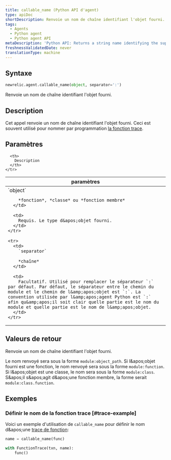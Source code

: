 ```yaml
---
title: callable_name (Python API d'agent)
type: apiDoc
shortDescription: Renvoie un nom de chaîne identifiant l'objet fourni.
tags:
  - Agents
  - Python agent
  - Python agent API
metaDescription: 'Python API: Returns a string name identifying the supplied object.'
freshnessValidatedDate: never
translationType: machine
---
```


## Syntaxe

```py
newrelic.agent.callable_name(object, separator=':')
```

Renvoie un nom de chaîne identifiant l&apos;objet fourni.

## Description

Cet appel renvoie un nom de chaîne identifiant l&apos;objet fourni. Ceci est souvent utilisé pour nommer par programmation [la fonction trace](/docs/agents/python-agent/python-agent-api/function_trace).

## Paramètres

<table>
  <thead>
    <tr>
      <th width="25%">
        paramètres
      </th>

      <th>
        Description
      </th>
    </tr>
  </thead>

  <tbody>
    <tr>
      <td>
        `object`

        *fonction*, *classe* ou *fonction membre*
      </td>

      <td>
        Requis. Le type d&apos;objet fourni.
      </td>
    </tr>

    <tr>
      <td>
        `separator`

        *chaîne*
      </td>

      <td>
        Facultatif. Utilisé pour remplacer le séparateur `:` par défaut. Par défaut, le séparateur entre le chemin du module et le chemin de l&amp;apos;objet est `:`. La convention utilisée par l&amp;apos;agent Python est `:` afin qu&amp;apos;il soit clair quelle partie est le nom du module et quelle partie est le nom de l&amp;apos;objet.
      </td>
    </tr>
  </tbody>
</table>

## Valeurs de retour

Renvoie un nom de chaîne identifiant l&apos;objet fourni.

Le nom renvoyé sera sous la forme `module:object_path`. Si l&amp;apos;objet fourni est une fonction, le nom renvoyé sera sous la forme `module:function`. Si l&amp;apos;objet est une classe, le nom sera sous la forme `module:class`. S&amp;apos;il s&amp;apos;agit d&amp;apos;une fonction membre, la forme serait `module:class.function`.

## Exemples

### Définir le nom de la fonction trace [#trace-example]

Voici un exemple d&apos;utilisation de `callable_name` pour définir le nom d&amp;apos;une [trace de fonction](/docs/agents/python-agent/python-agent-api/function_trace):

```py
name = callable_name(func)

with FunctionTrace(txn, name):
    func()
```